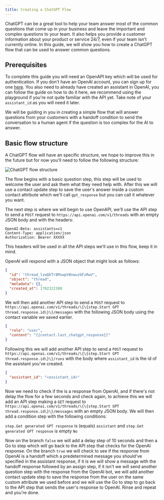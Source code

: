 ```yaml
---
title: Creating a ChatGPT Flow
---
```


ChatGPT can be a great tool to help your team answer most of the common questions that come up in your business and leave the important and complex questions to your team. It also helps you provide a customer information about your product or service 24/7, even if your team isn't currently online. In this guide, we will show you how to create a ChatGPT flow that can be used to answer common questions.

## Prerequisites

To complete this guide you will need an OpenAPI key which will be used for authentication. If you don't have an OpenAI account, you can sign up for one [here](https://platform.openai.com/signup). You also need to already have created an assistant in OpenAI, you can follow the guide on how to do it here, we recommend using the playground if you're not quite familiar with the API yet. Take note of your `assistant_id` as you will need it later.

We will be guiding in you in creating a simple flow that will answer questions from your customers with a handoff condition to send the conversation to a human agent if the question is too complex for the AI to answer. 

## Basic flow structure

A ChatGPT flow will have an specific structure, we hope to improve this in the future but for now you'll need to follow the following structure:

![ChatGPT flow structure](https://hilos-media.s3.us-east-2.amazonaws.com/mintlify/advanced/flows/ChatGPT+Flow/structure.png)

The flow begins with a basic question step, this step will be used to welcome the user and ask them what they need help with. After this we will use a contact update step to save the user's answer inside a custom contact attribute which we'll call `gpt_response` but you can call it whatever you want.

The next step is where we will begin to use OpenAPI, we'll use the API step to send a `POST` request to `https://api.openai.com/v1/threads` with an empty JSON body and with the headers:

```
OpenAI-Beta: assistants=v1
Content-Type: application/json
Authorization: Bearer XXXXX
```

This headers will be used in all the API steps we'll use in this flow, keep it in mind.

OpenAI will respond with a JSON object that might look as follows:

```json
{
  "id": "thread_lzwQkTr8MvwpV8nwuzbFzRwV",
  "object": "thread",
  "metadata": {},
  "created_at": 1702322388
}
```

We will then add another API step to send a `POST` request to `https://api.openai.com/v1/threads/\{\{step.Start GPT thread.response.id\}\}/messages` with the following JSON body using the contact variable we saved earlier.

```json
{
  "role": "user",
  "content": "{{contact.last_chatgpt_response}}"
}
```

Following this we will add another API step to send a `POST` request to `https://api.openai.com/v1/threads/\{\{step.Start GPT thread.response.id\}\}/runs` with the body where `assistant_id` is the id of the assistant you've created.

```json
{
  "assistant_id": "<assistant_id>"
}
```

Now we need to check if the is a response from OpenAI, and if there's not delay the flow for a few seconds and check again, to achieve this we will add an API step making a `GET` request to `https://api.openai.com/v1/threads/\{\{step.Start GPT thread.response.id\}\}/messages` with an empty JSON body. We will then add a condition step with the following conditions:

`step.Get generated GPT response` is (equals) `assistant` and `step.Get generated GPT response` is empty `No`

Now on the branch `false` we will add a delay step of 10 seconds and then a Go to step which will go back to the API step that checks for the OpenAI response. On the branch `true` we will check to see if the response from OpenAI is a handoff which a predetermined message you should've specified in the assistant response, if it is we will show a message with the handoff response followed by an assign step, if it isn't we will send another question step with the response from the OpenAI bot, we will add another contact update step to save the response from the user on the same custom attribute we used before and we will use the Go to step to go back to the API step that sends the user's response to OpenAI. Rinse and repeat and you're done.

